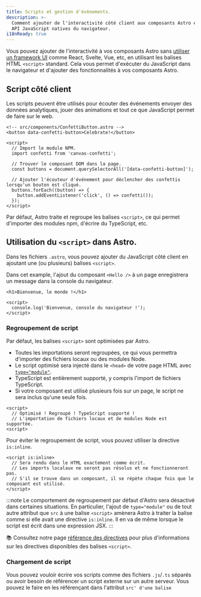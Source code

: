 ```yaml
---
title: Scripts et gestion d'évènements.
description: >-
  Comment ajouter de l'interactivité côté client aux composants Astro en utilisant les 
  API JavaScript natives du navigateur.
i18nReady: true
---
```


Vous pouvez ajouter de l'interactivité à vos composants Astro sans [utiliser un framework UI](/fr/core-concepts/framework-components/) comme React, Svelte, Vue, etc, en utilisant les balises HTML `<script>` standard. Cela vous permet d'exécuter du JavaScript dans le navigateur et d'ajouter des fonctionnalités à vos composants Astro.

## Script côté client

Les scripts peuvent être utilisés pour écouter des événements envoyer des données analytiques, jouer des animations et tout ce que JavaScript permet de faire sur le web.

```astro
<!-- src/components/ConfettiButton.astro -->
<button data-confetti-button>Celebrate!</button>

<script>
  // Import le module NPM.
  import confetti from 'canvas-confetti';

  // Trouver le composant DOM dans la page.
  const buttons = document.querySelectorAll('[data-confetti-button]');

  // Ajouter l'écouteur d'événement pour déclencher des confettis lorsqu'un bouton est cliqué.
  buttons.forEach((button) => {
    button.addEventListener('click', () => confetti());
  });
</script>
```

Par défaut, Astro traite et regroupe les balises `<script>`, ce qui permet d'importer des modules npm, d'écrire du TypeScript, etc.

## Utilisation du `<script>` dans Astro.

Dans les fichiers `.astro`, vous pouvez ajouter du JavaScript côté client en ajoutant une (ou plusieurs) balises `<script>`.

Dans cet example, l'ajout du composant `<Hello />` à un page enregistrera un message dans la console du navigateur.

```astro title="src/compnonents/Hello.astro"
<h1>Bienvenue, le monde !</h1>

<script>
  console.log('Bienvenue, console du navigateur !');
</script>
```

### Regroupement de script

Par défaut, les balises `<script>` sont optimisées par Astro.

- Toutes les importations seront regroupées, ce qui vous permettra d'importer des fichiers locaux ou des modules Node.
- Le script optimisé sera injecté dans le `<head>` de votre page HTML avec [`type="module"`](https://developer.mozilla.org/fr/docs/Web/JavaScript/Guide/Modules).
- TypeScript est entièrement supporté, y compris l'import de fichiers TypeScript.
- Si votre composant est utilisé plusieurs fois sur un page, le script ne sera inclus qu'une seule fois.

```astro title="src/components/Example.astro"
<script>
  // Optimisé ! Regroupé ! TypeScript supporté !
  // L'importation de fichiers locaux et de modules Node est supportée.
<script>
```

Pour éviter le regroupement de script, vous pouvez utiliser la directive `is:inline`.

```astro title:"src/components/InlineScript.astro" "is:inline"
<script is:inline>
  // Sera rendu dans le HTML exactement comme écrit.
  // Les imports localaux ne seront pas résolus et ne fonctionneront pas.
  // S'il se trouve dans un composant, il se répète chaque fois que le composant est utilisé.
</script>
```

:::note
Le comportement de regroupement par défaut d'Astro sera désactivé dans certaines situations. En particulier, l'ajout de `type="module"` ou de tout autre attribut que `src` à une balise `<script>` amènera Astro à traiter la balise comme si elle avait une directive `is:inline`. Il en va de même lorsque le script est écrit dans une expression JSX.
:::

📚 Consultez notre page [référence des directives](/fr/reference/directives-reference/#directives-de-script-et-de-style) pour plus d'informations sur les directives disponibles des balises `<script>`.

### Chargement de script

Vous pouvez vouloir écrire vos scripts comme des fichiers `.js`/`.ts` séparés ou avoir besoin de référencer un script externe sur un autre serveur. Vous pouvez le faire en les référençant dans l'attribut `src' d'une balise `<script>`.

### Importer des scripts locaux

**Quand l'utiliser :** Si votre script se trouve dans `src/`.

Astro construira, optimisera et ajoutera ces scripts à la page pour vous, en suivant ses [règles de regroupement des scripts](#regroupement-de-script)

```astro title="src/components/LocalScripts.astro"
<!-- chemin relatif du script dans `src/scripts/local.js` -->
<script src="../scripts/local.js"></script>

<!-- fonctionne également pour les fichiers TypeScript locaux -->
<script src="./script-with-types.ts"></script>
```

#### Charger des scripts externes

**Quand l'utiliser :** Si votre fichier JavaScript se trouve à l'intérieur du dossier `public/` ou sur un CDN.

Pour charger des scripts en dehors du dossier `src/` de votre projet, incluez la directive `is:inline`. Cette approche permet d'éviter le traitement JavaScript, le regroupement et l'optimisation du JavaScript qui sont fournis par Astro lorsque vous importez des scripts comme décrit ci-dessus.

```astro title="src/components/ExternalScripts.astro" "is:inline"
<!-- chemin absolu du script à `public/my-script.js` -->
<script is:inline src="/my-script.js"></script>

<!-- URL complète vers un script sur un serveur distant -->
<script is:inline src="https://my-analytics.com/script.js"></script>
```

## Modèles communs de script

### Gérer le `onclick` et d'autres évènements

Certains frameworks d'interface utilisateur utilisent une syntaxe personnalisée pour la gestion des événements comme `onClick={...}` (React/Preact) ou `@click="..."` (Vue). Astro suit au plus près le HTML standard et n’utilise pas de syntaxe personnalisée pour les évènements.

Au lieu de cela, vous pouvez utiliser [`addEventListener`](https://developer.mozilla.org/fr/docs/Web/API/EventTarget/addEventListener) dans une balise `<script>` pour gérer les interactions avec l'utilisateur.

```astro title="src/components/AlertButton.astro"
<button class="alert">Cliquez-moi !</button>

<script>
  // Trouver tous les boutons avec la classe `alert` sur la page.
  const buttons = document.querySelectorAll('button.alert');

  // Gérer les clics sur chaque bouton.
  buttons.forEach((button) => {
    button.addEventListener('click', () => {
      alert('Button was clicked !');
    });
  });
</script>
```

:::note
Si vous avez plusieurs composants `<AlertButton />` sur une page, Astro n'exécutera pas le script plusieurs fois. Les scripts sont regroupés et ne sont inclus qu'une seul fois par page. L'utilisation de `querySelectorAll` garantit que ce script attache l'écouteur d'évènement à chaque bouton de la classe `alert` présent sur la page.
:::

### Composants Web avec des éléments personnalisés

Vous pouvez créer vos propres éléments HTML avec un comportement personnalisé en utilisant le standard Web Components. La définition d'un [élément personnalisé](https://developer.mozilla.org/fr/docs/Web/API/Web_components/Using_custom_elements) dans un composant `.astro` vous permet de créer des composants interactifs sans avoir besoin d'une bibliothèque de Framwork utilisateur.

Dans cet exemple, nous définissons un nouvel élément HTML `<astro-heart>` qui enregistre le nombre de fois que vous cliquez sur le bouton "cœur" et met à jour l'élément `<span>` avec le dernier décompte.

```astro title="src/components/AstroHeart.astro"
<!-- Enveloppez les éléments du composant dans notre élément personnalisé "astro-heart" -->
<astro-heart>
  <button aria-label="Heart">💜</button> × <span>0</span>
</astro-heart>

<script>
  // Définir le comportement de notre nouveau type d'élément HTML.
  class AstroHeart extends HTMLElement {
    constructor() {
			super();
      let count = 0;

      const heartButton = this.querySelector('button');
      const countSpan = this.querySelector('span');

      // À chaque fois que le bouton est cliqué, on met à jour le compte.
			heartButton.addEventListener('click', () => {
        count++;
        countSpan.textContent = count;
      });
		}
  }

  // Dites au navigateur d'utiliser notre classe AstroHeart pour les éléments <astro-heart>.
  customElements.define('astro-heart', AstroHeart);
</script>
```

L'utilisation d'un élément personnalisé présente deux avantages :

1. Au lieu de chercher dans toute la page en utilisant `document.querySelector()`, vous pouvez utiliser `this.querySelector()`, qui ne recherche que dans l'instance courante de l'élément personnalisé. Cela permet de travailler plus facilement avec les enfants d'une seule instance de composant à la fois.

2. Bien qu'un `<script>` ne s'exécute qu'une seule fois, le navigateur exécutera la méthode `constructor()` de notre élément personnalisé chaque fois qu'il trouvera `<astro-heart>` sur la page.  Cela signifie que vous pouvez écrire en toute sécurité du code pour un seul composant à la fois, même si vous avez l'intention d'utiliser ce composant plusieurs fois sur une page.

📚 Pour en savoir plus sur les éléments personnalisés, consultez [le guide des composants Web réutilisables de web.dev (EN)](https://web.dev/custom-elements-v1/) et [l'introduction aux éléments personnalisés de MDN](https://developer.mozilla.org/fr/docs/Web/API/Web_components/Using_custom_elements).

### Passer les variables frontmatter aux scripts

Dans les composants Astro, le code dans [le frontmatter](/fr/core-concepts/astro-components/#le-script-du-composant) entre les codes barres “---” s'exécute sur le serveur et n'est pas disponible dans le navigateur. Pour envoyer des variables du serveur au client, nous avons besoin d'un moyen de stocker nos variables et de les lire lorsque le JavaScript s'exécute dans le navigateur.

Une façon d'y parvenir est d'utiliser les attributs [`data-*`](https://developer.mozilla.org/fr/docs/Learn/HTML/Howto/Use_data_attributes) pour stocker la valeur des variables dans votre sortie HTML. Les scripts, y compris les éléments personnalisés, peuvent alors lire ces attributs en utilisant la propriété `dataset` d'un élément une fois que votre HTML se charge dans le navigateur.

Dans cet exemple de composant, une variable `message` est stockée dans un attribut `data-message`, de sorte que l'élément personnalisé puisse lire `this.dataset.message` et obtenir la valeur de la variable dans le navigateur.

```astro title="src/components/AstroGreet.astro" {2} /data-message={.+}/ "this.dataset.message"
---
const { message = 'Bienvenue, le monde!' } = Astro.props;
---

<!-- Stocker la propriété de message comme attribut de données. -->
<astro-greet data-message={message}>
  <button>Saluer!</button>
</astro-greet>

<script>
  class AstroGreet extends HTMLElement {
    constructor() {
			super();

      // Lisez le message de l’attribut data.
      const message = this.dataset.message;
      const button = this.querySelector('button');
      button.addEventListener('click', () => {
        alert(message);
      });
		}
  }

  customElements.define('astro-greet', AstroGreet);
</script>
```

Nous pouvons maintenant utiliser notre composant plusieurs fois et être accueillis par un message différent à chaque fois.

```astro title="src/pages/example.astro"
---
import AstroGreet from '../components/AstroGreet.astro';
---

<!-- Utilisez le message par défaut: "Bienvenue, monde!" -->
<AstroGreet />

<!-- Utiliser des messages personnalisés passés comme prop. -->
<AstroGreet message="Belle journée pour construire des composants !" />
<AstroGreet message="Content que tu sois là ! 👋" />
```

:::tip[Le saviez-vous?]
C'est en fait ce qu'Astro fait dans les coulisses lorsque vous passez des props à un composant écrit avec un framework UI comme React ! Pour les composants avec une directive `client:*`, Astro crée un élément personnalisé `<astro-island>` avec un attribut `props` qui stocke vos props côté serveur dans la sortie HTML.
:::
